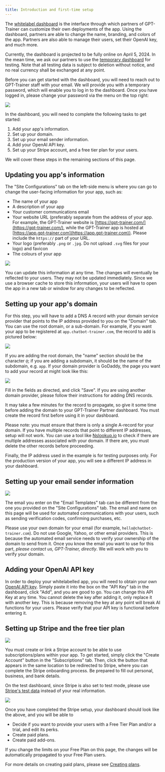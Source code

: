 ```yaml
---
title: Introduction and first-time setup
---
```


The [whitelabel dashboard](https://partners.gpt-trainer.com) is the interface through which partners of GPT-Trainer can customize their own deployments of the app. Using the dashboard, partners are able to change the name, branding, and colors of the app. Partners are also able to manage their users, set their OpenAI key, and much more. 

Currently, the dashboard is projected to be fully online on April 5, 2024. In the mean time, we ask our partners to use the [temporary dashboard](https://m2-dev.gpt-trainer.com) for testing. Note that all testing data is subject to deletion without notice, and no real currency shall be exchanged at any point.

Before you can get started with the dashboard, you will need to reach out to GPT-Trainer staff with your email. We will provide you with a temporary password, which will enable you to log in to the dashboard. Once you have logged in, please change your password via the menu on the top right:

<Frame>
  <img src="/images/whitelabel-dash-1.png" />
</Frame>

In the dashboard, you will need to complete the following tasks to get started:
1. Add your app's information.
2. Set up your domain.
3. Set up your email sender information.
4. Add your OpenAI API key.
5. Set up your Stripe account, and a free tier plan for your users.

We will cover these steps in the remaining sections of this page.

## Updating you app's information

The "Site Configurations" tab on the left-side menu is where you can go to change the user-facing information for your app, such as:
- The name of your app
- A description of your app
- Your customer communications email
- Your website URL (preferably separate from the address of your app. For example, the GPT-Trainer website is [https://gpt-trainer.com/](https://gpt-trainer.com/), while the GPT-Trainer app is hosted at [https://app.gpt-trainer.com](https://app.gpt-trainer.com)). Please include the `https://` part of your URL.
- Your logo (preferably `.png` or `.jpg`. Do not upload `.svg` files for your logo) and favicon
- The colours of your app

<Frame>
  <img src="/images/whitelabel-dash-2.png" />
</Frame>

You can update this information at any time. The changes will eventually be reflected to your users. They may not be updated immediately. Since we use a browser cache to store this information, your users will have to open the app in a new tab or window for any changes to be reflected.

## Setting up your app's domain

For this step, you will have to add a DNS A record with your domain service provider that points to the IP address provided to you on the "Domain" tab. You can use the root domain, or a sub-domain. For example, if you want your app to be registered at `app.chatbot-trainer.com`, the record to add is pictured below:

<Frame>
  <img src="/images/whitelabel-dash-3.png" />
</Frame>

If you are adding the root domain, the "name" section should be the character `@`; if you are adding a subdomain, it should be the name of the subdomain, e.g. `app`. If your domain provider is GoDaddy, the page you want to add your record at might look like this:

<Frame>
  <img src="/images/whitelabel-dash-4.png" />
</Frame>

Fill in the fields as directed, and click "Save". If you are using another domain provider, please follow their instructions for adding DNS records. 

It may take a few minutes for the record to propagate, so give it some time before adding the domain to your GPT-Trainer Partner dashboard. You must create the record first before using it in your dashboard.

Please note: you must ensure that there is only a single A-record for your domain. If you have multiple records that point to different IP addresses, setup will not work. You can use a tool like [Nslookup.io](https://www.nslookup.io/website-to-ip-lookup/) to check if there are multiple addresses associated with your domain. If there are, you must delete the other records before proceeding.

Finally, the IP address used in the example is for testing purposes only. For the production version of your app, you will see a different IP address in your dashboard.

## Setting up your email sender information

<Frame>
  <img src="/images/whitelabel-dash-5.png" />
</Frame>

The email you enter on the "Email Templates" tab can be different from the one you provided on the "Site Configurations" tab. The email and name on this page will be used for automated communications with your users, such as sending verification codes, confirming purchases, etc.

Please use your own domain for your email (for example, `hello@chatbot-trainer.com`). Do not use Google, Yahoo, or other email providers. This is because the automated email service needs to verify your ownership of the domain to send from it. Once you know the email you want to use for this part, *please contact us, GPT-Trainer, directly*. We will work with you to verify your domain.

## Adding your OpenAI API key

In order to deploy your whitelabelled app, you will need to obtain your own [OpenAI API key](https://platform.openai.com/account/api-keys). Simply paste it into the box on the "API Key" tab in the dashboard, click "Add", and you are good to go. You can change this API Key at any time. You cannot delete the key after adding it, only replace it with another key. This is because removing the key at any point will break AI functions for your users. Please verify that your API key is functional before entering it.

## Setting up Stripe and the free tier plan

<Frame>
  <img src="/images/whitelabel-dash-6.png" />
</Frame>

You must create or link a Stripe account to be able to use subscriptions/plans within your app. To get started, simply click the "Create Account" button in the "Subscriptions" tab. Then, click the button that appears in the same location to be redirected to Stripe, where you can complete the Stripe onboarding process. Be prepared to fill out personal, business, and bank details.

On the test dashboard, since Stripe is also set to test mode, please use [Stripe's test data](https://docs.stripe.com/connect/testing#creating-accounts) instead of your real information. 

<Frame>
  <img src="/images/whitelabel-dash-7.png" />
</Frame>

Once you have completed the Stripe setup, your dashboard should look like the above, and you will be able to
- Decide if you want to provide your users with a Free Tier Plan and/or a trial, and edit its perks.
- Create paid plans.
- Create paid add-ons.

If you change the limits on your Free Plan on this page, the changes will be automatically propagated to your Free Plan users.

For more details on creating paid plans, please see [Creating plans](whitelabel-plans).

